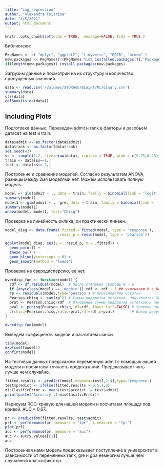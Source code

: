 ```yaml
---
title: "Log_regression"
author: "Alexandra Tsitrina"
date: "4/5/2021"
output: html_document
---
```


```r
knitr::opts_chunk$set(echo = TRUE,  message=FALSE, tidy = TRUE )
```
Библиотеки:
```r
PkgNames <- c( "dplyr", "ggplot2", "tidyverse", "ROCR", "broom" )
new.packages <- PkgNames[!(PkgNames %in% installed.packages()[,"Package"])]
if(length(new.packages)) install.packages(new.packages)

```
Загрузим данные и посмотрин на их структуру и количество пропущенных значений. 

```r
data <- read.csv('/Volumes/STORAGE/Bioinf/ML/binary.csv')
summary(data)
str(data)
colSums(is.na(data))
```

## Including Plots

Подготовка данных. Переведем admit и rank в факторы и разобьем датасет на test и train.

```r
data$admit <- as.factor(data$admit)
data$rank <- as.factor(data$rank)
set.seed(42)
ss <- sample(1:2, size=nrow(data), replace = TRUE, prob = c(0.75,0.25))
train <- data[ss==1,]
test <- data[ss== 2,]
```

Построение и сравнение моделей. Согласно результатам ANOVA, разницы между 2мя моделями нет. Можем использовать полную модель.
```r
model <- glm(admit ~ ., data = train, family = binomial(link = 'logit'))
summary(model)
model1 <- glm(admit ~ . -gre, data = train, family = binomial(link = 'logit'))
summary(model1)
anova(model, model1, test="Chisq")
```
Проверка на линейность оклика, он практически линеен.
```r
model_diag <- data.frame(.fitted = fitted(model, type = 'response'),
                        .resid_p = resid(model, type = 'pearson'))

ggplot(model_diag, aes(y = .resid_p, x = .fitted)) + 
  geom_point() +
  theme_bw() +
  geom_hline(yintercept = 0) +  
  geom_smooth(method = 'loess')
```
Проверка на сверхдисперсию, ее нет.
```r
overdisp_fun <- function(model) {
  rdf <- df.residual(model)  # Число степеней свободы N - p
  if (any(class(model) == 'negbin')) rdf <- rdf - 1 ## учитываем k в NegBin GLMM
  rp <- residuals(model,type='pearson') # Пирсоновские остатки
  Pearson.chisq <- sum(rp^2) # Сумма квадратов остатков, подчиняется Хи-квадрат распределению
  prat <- Pearson.chisq/rdf  # Отношение суммы квадратов остатков к числу степеней свободы
  pval <- pchisq(Pearson.chisq, df=rdf, lower.tail=FALSE) # Уровень значимости
  c(chisq=Pearson.chisq,ratio=prat,rdf=rdf,p=pval)        # Вывод результатов
}

overdisp_fun(model)
```
Выведем коэфициенты модели и расчитаем шансы.  
```r
tidy(model)
exp(coef(model))
confint(model)
```
На тестовых данных предскажем переменную admit с помощью нашей модели и посчитаем точность предсказаний. Предсказывает чуть лучше чем случайно. 
```r
fitted.results <- predict(model,newdata=test[,2:4],type='response')
test$predict <- ifelse(fitted.results > 0.5,1,0)
misClasificError <- mean(test$predict != test$admit)
print(paste('Accuracy',1-misClasificError))
```
Нарисуем ROC-кривую для нашей модели и посчитаем площадт под кривой. AUC = 0,67. 

```r
pr <- prediction(fitted.results, test$admit)
prf <- performance(pr, measure = "tpr", x.measure = "fpr")
plot(prf)
auc <- performance(pr, measure = "auc")
auc <- auc@y.values[[1]]
auc
```
Построенная нами модель предсказывает поступление в университет в зависимости от переменных rank, gre и gpa немногим лучше чем случайный классификатор.




